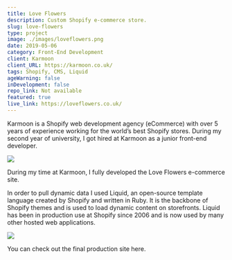 ```yaml
---
title: Love Flowers
description: Custom Shopify e-commerce store.
slug: love-flowers
type: project
image: ./images/loveflowers.png
date: 2019-05-06
category: Front-End Development
client: Karmoon
client_URL: https://karmoon.co.uk/
tags: Shopify, CMS, Liquid
ageWarning: false 
inDevelopment: false
repo_link: Not available
featured: true
live_link: https://loveflowers.co.uk/
---
```


Karmoon is a Shopify web development agency (eCommerce) with over 5 years of experience working for the world’s best Shopify stores. During my second year of university, I got hired at Karmoon as a junior front-end developer.

![](./images/love-flowers-1.png)

During my time at Karmoon, I fully developed the Love Flowers e-commerce site.

In order to pull dynamic data I used Liquid, an open-source template language created by Shopify and written in Ruby. It is the backbone of Shopify themes and is used to load dynamic content on storefronts. Liquid has been in production use at Shopify since 2006 and is now used by many other hosted web applications.

![](./images/love-flowers-2.png)

You can check out the final production site here.









